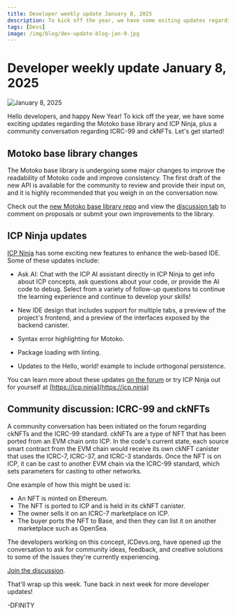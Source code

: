 ```yaml
---
title: Developer weekly update January 8, 2025
description: To kick off the year, we have some exiting updates regarding the Motoko base library and ICP Ninja, plus a community conversation regarding ICRC-99 and ckNFTs.
tags: [Devs]
image: /img/blog/dev-update-blog-jan-9.jpg
---
```


# Developer weekly update January 8, 2025

![January 8, 2025](../../static/img/blog/dev-update-blog-jan-8.jpg)

Hello developers, and happy New Year! To kick off the year, we have some exciting updates regarding the Motoko base library and ICP Ninja, plus a community conversation regarding ICRC-99 and ckNFTs. Let's get started!

## Motoko base library changes

The Motoko base library is undergoing some major changes to improve the readability of Motoko code and improve consistency. The first draft of the new API is available for the community to review and provide their input on, and it is highly recommended that you weigh in on the conversation now.

Check out the [new Motoko base library repo](https://github.com/dfinity/new-motoko-base) and view the [discussion tab](https://github.com/dfinity/new-motoko-base/discussions) to comment on proposals or submit your own improvements to the library.

## ICP Ninja updates

[ICP Ninja](https://icp.ninja/) has some exciting new features to enhance the web-based IDE. Some of these updates include:

- Ask AI: Chat with the ICP AI assistant directly in ICP Ninja to get info about ICP concepts, ask questions about your code, or provide the AI code to debug. Select from a variety of follow-up questions to continue the learning experience and continue to develop your skills!

- New IDE design that includes support for multiple tabs, a preview of the project's frontend, and a preview of the interfaces exposed by the backend canister.

- Syntax error highlighting for Motoko.

- Package loading with linting.

- Updates to the Hello, world! example to include orthogonal persistence.

You can learn more about these updates [on the forum](https://forum.dfinity.org/t/icp-ninja-christmas-market-release/39118) or try ICP Ninja out for yourself at [https://icp.ninja](https://icp.ninja)

## Community discussion: ICRC-99 and ckNFTs

A community conversation has been initiated on the forum regarding ckNFTs and the ICRC-99 standard. ckNFTs are a type of NFT that has been ported from an EVM chain onto ICP. In the code's current state, each source smart contract from the EVM chain would receive its own ckNFT canister that uses the ICRC-7, ICRC-37, and ICRC-3 standards. Once the NFT is on ICP, it can be cast to another EVM chain via the ICRC-99 standard, which sets parameters for casting to other networks.

One example of how this might be used is:

- An NFT is minted on Ethereum.
- The NFT is ported to ICP and is held in its ckNFT canister.
- The owner sells it on an ICRC-7 marketplace on ICP.
- The buyer ports the NFT to Base, and then they can list it on another marketplace such as OpenSea.

The developers working on this concept, ICDevs.org, have opened up the conversation to ask for community ideas, feedback, and creative solutions to some of the issues they're currently experiencing.

[Join the discussion](https://forum.dfinity.org/t/discussion-icrc-99-and-cknfts/39480).

That'll wrap up this week. Tune back in next week for more developer updates!

-DFINITY